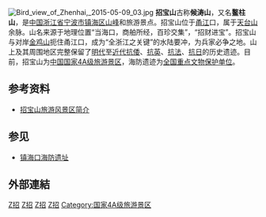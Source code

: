 [[File:Bird_view_of_Zhenhai,_2015-05-09_03.jpg|thumb]]
'''招宝山'''古称'''候涛山'''，又名'''鳌柱山'''，是[[中国|中国]][[浙江省|浙江省]][[宁波市|宁波市]][[镇海区_(宁波市)|镇海区]][[山峰|山峰]]和旅游景点。招宝山位于[[甬江|甬江]]口，属于[[天台山_(浙江)|天台山]]余脉。山名来源于地理位置“当海口，商舶所经，百珍交集”，“招财进宝”。招宝山与对岸[[金鸡山_(北仑区)|金鸡山]]扼住甬江口，成为“全浙江之关键”的水陆要冲，为兵家必争之地。山上及其周围地区完整保留了[[明代|明代]]至[[近代|近代]][[倭寇|抗倭]]、[[第一次鸦片战争|抗英]]、[[镇海之战_(1885年)|抗法]]、[[抗日战争|抗日]]的历史遗迹。目前，招宝山为[[中国国家4A级旅游景区|中国国家4A级旅游景区]]，海防遗迹为[[全国重点文物保护单位|全国重点文物保护单位]]。

== 参考资料 ==

*[https://web.archive.org/web/20140314211531/http://www.ala.gov.cn/gaer/aljd/al_zhjq/200804/20080417144615.asp 招宝山旅游风景区简介]

== 参见 ==
*[[镇海口海防遗址|镇海口海防遗址]]

==外部連結==
{{Wikisource further reading}}

[[Category:宁波地理|Z招]]
[[Category:宁波旅游|Z招]]
[[Category:浙江地理|Z招]]
[[Category:镇海区_(宁波市)|Z招]]
[[Category:国家4A级旅游景区|Category:国家4A级旅游景区]]